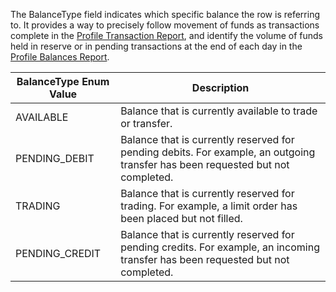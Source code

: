 The BalanceType field indicates which specific balance the row is referring to.
It provides a way to precisely follow movement of funds as transactions complete in the [Profile Transaction Report](#ProfileTransactionReport), and identify the volume of funds held in reserve or in pending transactions at the end of each day in the [Profile Balances Report](#ProfileBalancesReport).

| BalanceType Enum Value | Description |
| --- | --- |
| AVAILABLE | Balance that is currently available to trade or transfer. |
| PENDING_DEBIT | Balance that is currently reserved for pending debits. For example, an outgoing transfer has been requested but not completed. |
| TRADING | Balance that is currently reserved for trading. For example, a limit order has been placed but not filled. |
| PENDING_CREDIT | Balance that is currently reserved for pending credits. For example, an incoming transfer has been requested but not completed. |